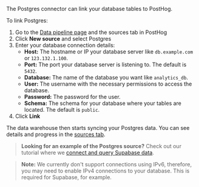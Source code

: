 The Postgres connector can link your database tables to PostHog.

To link Postgres:

1. Go to the [Data pipeline page](https://us.posthog.com/pipeline/sources) and the sources tab in PostHog
2. Click **New source** and select Postgres
3. Enter your database connection details:
    - **Host:** The hostname or IP your database server like `db.example.com` or `123.132.1.100`.
    - **Port:** The port your database server is listening to. The default is `5432`.
    - **Database:** The name of the database you want like `analytics_db`.
    - **User:** The username with the necessary permissions to access the database.
    - **Password:** The password for the user.
    - **Schema:** The schema for your database where your tables are located. The default is `public`.
4. Click **Link**

The data warehouse then starts syncing your Postgres data. You can see details and progress in the [sources tab](https://us.posthog.com/pipeline/sources).

> **Looking for an example of the Postgres source?** Check out our tutorial where we [connect and query Supabase data](/tutorials/supabase-query).


<InboundIpAddresses />

> **Note:** We currently don't support connections using IPv6, therefore, you may need to enable IPv4 connections to your database. This is required for Supabase, for example.
